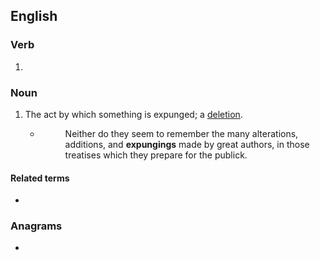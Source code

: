 ==English==

===Verb===
{{head|en|verb form}}

# {{present participle of|en|expunge|nocat=1}}

===Noun===
{{en-noun}}

# The act by which something is expunged; a [[deletion]].
#* {{rfdatek|en|Jonathan Swift}}
#*: Neither do they seem to remember the many alterations, additions, and '''expungings''' made by great authors, in those treatises which they prepare for the publick.

====Related terms====
* {{l|en|expungement}}

===Anagrams===
* {{anagrams|en|a=egginnpux|expugning}}